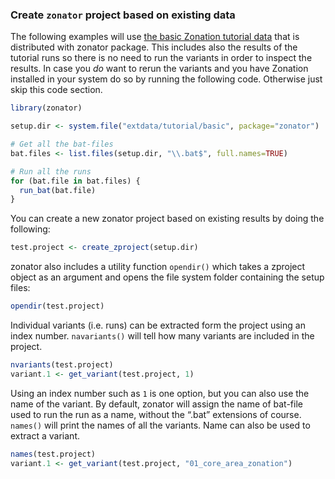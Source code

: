 <!--
%\VignetteEngine{knitr::knitr}
%\VignetteIndexEntry{Create zonator project based on existing data}
-->

### Create `zonator` project based on existing data

The following examples will use 
[the basic Zonation tutorial data](https://github.com/cbig/zonation-tutorial/tree/master/basic)
that is distributed with zonator package. This includes also the results of the
tutorial runs so there is no need to run the variants in order to inspect the
results. In case you *do* want to rerun the variants and you have Zonation
installed in your system do so by running the following code. Otherwise just
skip this code section.

```r
library(zonator)

setup.dir <- system.file("extdata/tutorial/basic", package="zonator")

# Get all the bat-files
bat.files <- list.files(setup.dir, "\\.bat$", full.names=TRUE)

# Run all the runs
for (bat.file in bat.files) {
  run_bat(bat.file)
}

```

You can create a new zonator project based on existing results by doing the 
following:

```r
test.project <- create_zproject(setup.dir)
```

zonator also includes a utility function `opendir()` which takes a zproject
object as an argument and opens the file system folder containing the setup
files:

```r
opendir(test.project)
```

Individual variants (i.e. runs) can be extracted form the project using an 
index number. `navariants()` will tell how many variants are included in the 
project.

```r
nvariants(test.project)
variant.1 <- get_variant(test.project, 1)
```

Using an index number such as `1` is one option, but you can also use the name
of the variant. By default, zonator will assign the name of bat-file used to run
the run as a name, without the ".bat" extensions of course. `names()` will print 
the names of all the variants. Name can also be used to extract a variant.

```r
names(test.project)
variant.1 <- get_variant(test.project, "01_core_area_zonation")
```